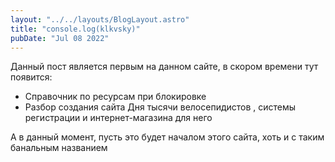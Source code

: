 ```yaml
---
layout: "../../layouts/BlogLayout.astro"
title: "console.log(klkvsky)"
pubDate: "Jul 08 2022"
---
```


Данный пост является первым на данном сайте, в скором времени тут появится:
* Справочник по ресурсам при блокировке
* Разбор создания сайта Дня тысячи велосепидистов , системы регистрации и интернет-магазина для него

А в данный момент, пусть это будет началом этого сайта, хоть и с таким банальным названием
